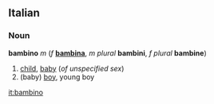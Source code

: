 ==Italian==
===Noun===
'''bambino''' ''m'' (''f'' '''[[bambina]]''', ''m plural'' '''bambini''', ''f plural'' '''bambine''')

#[[child]], [[baby]] (''of unspecified sex'')
#(baby) [[boy]], young boy

[[it:bambino]]